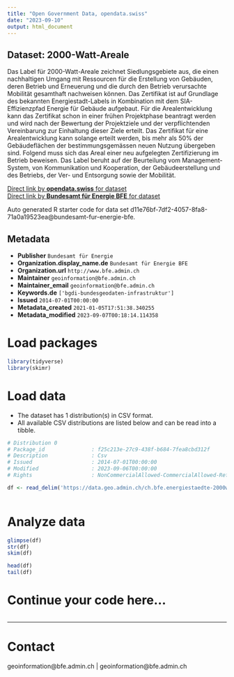 ```yaml
---
title: "Open Government Data, opendata.swiss"
date: "2023-09-10"
output: html_document
---
```


## Dataset: 2000-Watt-Areale

Das Label für 2000-Watt-Areale zeichnet Siedlungsgebiete aus, die einen nachhaltigen Umgang mit Ressourcen für die Erstellung von Gebäuden, deren Betrieb und Erneuerung und die durch den Betrieb verursachte Mobilität gesamthaft nachweisen können. Das Zertifikat ist auf Grundlage des bekannten Energiestadt-Labels in Kombination mit dem SIA-Effizienzpfad Energie für Gebäude aufgebaut. Für die Arealentwicklung kann das Zertifikat schon in einer frühen Projektphase beantragt werden und wird nach der Bewertung der Projektziele und der verpflichtenden Vereinbarung zur Einhaltung dieser Ziele erteilt. Das Zertifikat für eine Arealentwicklung kann solange erteilt werden, bis mehr als 50% der Gebäudeflächen der bestimmungsgemässen neuen Nutzung übergeben sind. Folgend muss sich das Areal einer neu aufgelegten Zertifizierung im Betrieb beweisen. Das Label beruht auf der Beurteilung vom Management-System, von Kommunikation und Kooperation, der Gebäudeerstellung und des Betriebs, der Ver- und Entsorgung sowie der Mobilität.

[Direct link by **opendata.swiss** for dataset](https://opendata.swiss/de/dataset/2000-watt-areale)<br>
[Direct link by **Bundesamt für Energie BFE** for dataset](https://www.bfe.admin.ch/2000-watt-areale)

Auto generated R starter code for data set d11e76bf-7df2-4057-8fa8-71a0a19523ea@bundesamt-fur-energie-bfe.

## Metadata

- **Publisher** `Bundesamt für Energie`
- **Organization.display_name.de** `Bundesamt für Energie BFE`
- **Organization.url** `http://www.bfe.admin.ch`
- **Maintainer** `geoinformation@bfe.admin.ch`
- **Maintainer_email** `geoinformation@bfe.admin.ch`
- **Keywords.de** `['bgdi-bundesgeodaten-infrastruktur']`
- **Issued** `2014-07-01T00:00:00`
- **Metadata_created** `2021-01-05T17:51:38.340255`
- **Metadata_modified** `2023-09-07T00:18:14.114358`


# Load packages

```r

library(tidyverse)
library(skimr)

```

# Load data

-   The dataset has 1 distribution(s) in CSV format.
-   All available CSV distributions are listed below and can be read into a tibble.

```r

# Distribution 0
# Package_id               : f25c213e-27c9-438f-b684-7fea8cbd312f
# Description              : Csv
# Issued                   : 2014-07-01T00:00:00
# Modified                 : 2023-09-06T00:00:00
# Rights                   : NonCommercialAllowed-CommercialAllowed-ReferenceRequired

df <- read_delim('https://data.geo.admin.ch/ch.bfe.energiestaedte-2000watt-areale/csv/2056/ch.bfe.energiestaedte-2000watt-areale.zip')



```

# Analyze data

```r

glimpse(df)
str(df)
skim(df)

head(df)
tail(df)

```

# Continue your code here...

```r

```

------------------------------------------------------------------------

# Contact

geoinformation@bfe.admin.ch | geoinformation@bfe.admin.ch

